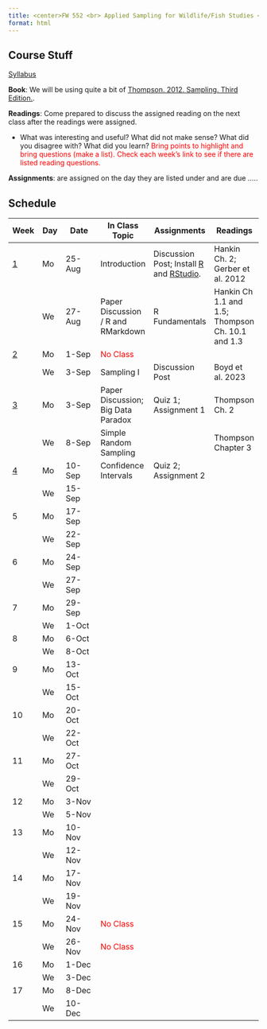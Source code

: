 ```yaml
---
title: <center>FW 552 <br> Applied Sampling for Wildlife/Fish Studies <br> (Fall 2025)</center>
format: html
---
```

## Course Stuff
```{=html}
<title>Schedule</title>
<style type="text/css">

code.r{
  font-size: 30px;
}
</style>

<a href="/FW552/Syllabus.qmd">Syllabus</a></p>
```

**Book**: We will be using quite a bit of [Thompson. 2012. Sampling. Third Edition.](Sampling - 2012 - Thompson.pdf).

**Readings**: Come prepared to discuss the assigned reading on the next class after the readings were assigned. 

- What was interesting and useful? What did not make sense? What did you disagree with? What did you learn? <span style="color:red">Bring points to highlight and bring questions (make a list). Check each week's link to see if there are listed reading questions.</span>

**Assignments**: are assigned on the day they are listed under and are due .....



  

## Schedule 

Week                                |	Day|	Date     | 	In Class Topic                         | Assignments           |	   Readings                                                
-                                   | -- | -----     |----                  | ----  |----                                  
<a href="/FW552/week1.qmd">1</a>    | Mo | 25-Aug	   | Introduction                            | Discussion Post; Install [R](https://www.r-project.org/) and [RStudio](https://posit.co/download/rstudio-desktop/). |  Hankin Ch. 2; Gerber et al. 2012                    
&nbsp;                              |	We | 27-Aug	   | Paper Discussion / R and RMarkdown      | R Fundamentals        | Hankin Ch 1.1 and 1.5; Thompson Ch. 10.1 and 1.3
<a href="/FW552/week2.qmd">2</a>    |	Mo | 1-Sep	   | <span style="color:red">No Class</span> |                       |                        
&nbsp;                              | We | 3-Sep	   | Sampling I                              | Discussion Post       | Boyd et al. 2023 
<a href="/FW552/week3.qmd">3</a>    |	Mo | 3-Sep	   | Paper Discussion; Big Data Paradox      | Quiz 1; Assignment 1  | Thompson Ch. 2        
&nbsp;                              |	We | 8-Sep	   | Simple Random Sampling                  |                       | Thompson Chapter 3             
<a href="/FW552/week4.qmd">4</a>    |	Mo | 10-Sep	   | Confidence Intervals                    | Quiz 2; Assignment 2  |            
&nbsp;                              |	We | 15-Sep	   |                                         |                       |                          
5                                   |	Mo | 17-Sep	   |                                         |                       |                       
&nbsp;                              |	We | 22-Sep	   |                                         |                   |                                  
6                                   |	Mo | 24-Sep	   |                                         |                   |                                   
&nbsp;                              |	We | 27-Sep	   |                                         |                   |                                    
7                                   |	Mo | 29-Sep	   |                                         |                   |                                  
&nbsp;                              |	We | 1-Oct	   |                                         |                   |                                   
8                                   |	Mo | 6-Oct	   |                                         |                   |                                     
&nbsp;                              |	We | 8-Oct	   |                                         |                   |                          
9                                   |	Mo | 13-Oct	   |                                         |                   |                                    
&nbsp;                              |	We | 15-Oct	   |                                         |                   |                          
10                                  | Mo | 20-Oct    |                                         |                   |                                    
&nbsp;                              | We | 22-Oct	   |                                         |                   |                          
11                                  | Mo | 27-Oct	   |                                         |                   |                                     
&nbsp;                              | We | 29-Oct	   |                                         |                   |                                  
12                                  | Mo | 3-Nov	   |                                         |                   |                                     
&nbsp;                              | We | 5-Nov	   |                                         |                   |                                     
13                                  | Mo | 10-Nov	   |                                         |                   |                                    
&nbsp;                              | We | 12-Nov	   |                                         |                   |                                    
14                                  | Mo | 17-Nov	   |                                         |                   |                                    
&nbsp;                              | We | 19-Nov	   |                                         |                   |                                    
15                                  | Mo | 24-Nov	   | <span style="color:red">No Class</span> |                   |                                    
&nbsp;                              | We | 26-Nov	   | <span style="color:red">No Class</span> |                   |                                    
16                                  | Mo | 1-Dec	   |                                         |                   |                                     
&nbsp;                              | We | 3-Dec	   |                                         |                   |                                     
17                                  | Mo | 8-Dec	   |                                         |                   |                                     
&nbsp;                              | We | 10-Dec	   |                                         |                   |                                    
